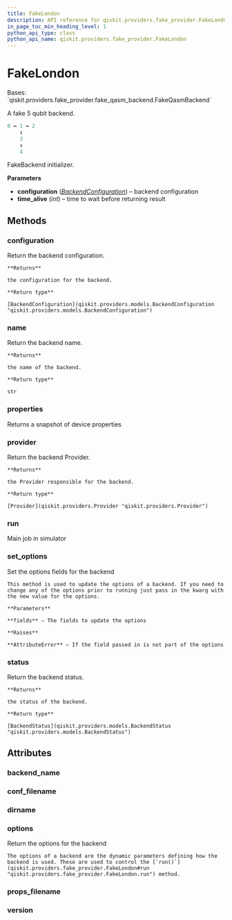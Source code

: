 ```yaml
---
title: FakeLondon
description: API reference for qiskit.providers.fake_provider.FakeLondon
in_page_toc_min_heading_level: 1
python_api_type: class
python_api_name: qiskit.providers.fake_provider.FakeLondon
---
```


# FakeLondon

<Class id="qiskit.providers.fake_provider.FakeLondon" github="https://github.com/qiskit/qiskit/tree/stable/0.22/qiskit/providers/fake_provider/backends/london/fake_london.py" signature="FakeLondon">
  Bases: `qiskit.providers.fake_provider.fake_qasm_backend.FakeQasmBackend`

  A fake 5 qubit backend.

  ```python
  0 ↔ 1 ↔ 2
      ↕
      3
      ↕
      4
  ```

  FakeBackend initializer.

  **Parameters**

  *   **configuration** ([*BackendConfiguration*](qiskit.providers.models.BackendConfiguration "qiskit.providers.models.BackendConfiguration")) – backend configuration
  *   **time\_alive** (*int*) – time to wait before returning result

  ## Methods

  ### configuration

  <Function id="qiskit.providers.fake_provider.FakeLondon.configuration" signature="FakeLondon.configuration()">
    Return the backend configuration.

    **Returns**

    the configuration for the backend.

    **Return type**

    [BackendConfiguration](qiskit.providers.models.BackendConfiguration "qiskit.providers.models.BackendConfiguration")
  </Function>

  ### name

  <Function id="qiskit.providers.fake_provider.FakeLondon.name" signature="FakeLondon.name()">
    Return the backend name.

    **Returns**

    the name of the backend.

    **Return type**

    str
  </Function>

  ### properties

  <Function id="qiskit.providers.fake_provider.FakeLondon.properties" signature="FakeLondon.properties()">
    Returns a snapshot of device properties
  </Function>

  ### provider

  <Function id="qiskit.providers.fake_provider.FakeLondon.provider" signature="FakeLondon.provider()">
    Return the backend Provider.

    **Returns**

    the Provider responsible for the backend.

    **Return type**

    [Provider](qiskit.providers.Provider "qiskit.providers.Provider")
  </Function>

  ### run

  <Function id="qiskit.providers.fake_provider.FakeLondon.run" signature="FakeLondon.run(run_input, **kwargs)">
    Main job in simulator
  </Function>

  ### set\_options

  <Function id="qiskit.providers.fake_provider.FakeLondon.set_options" signature="FakeLondon.set_options(**fields)">
    Set the options fields for the backend

    This method is used to update the options of a backend. If you need to change any of the options prior to running just pass in the kwarg with the new value for the options.

    **Parameters**

    **fields** – The fields to update the options

    **Raises**

    **AttributeError** – If the field passed in is not part of the options
  </Function>

  ### status

  <Function id="qiskit.providers.fake_provider.FakeLondon.status" signature="FakeLondon.status()">
    Return the backend status.

    **Returns**

    the status of the backend.

    **Return type**

    [BackendStatus](qiskit.providers.models.BackendStatus "qiskit.providers.models.BackendStatus")
  </Function>

  ## Attributes

  ### backend\_name

  <Attribute id="qiskit.providers.fake_provider.FakeLondon.backend_name" name="backend_name" attributeValue="= 'fake_london'" />

  ### conf\_filename

  <Attribute id="qiskit.providers.fake_provider.FakeLondon.conf_filename" name="conf_filename" attributeValue="= 'conf_london.json'" />

  ### dirname

  <Attribute id="qiskit.providers.fake_provider.FakeLondon.dirname" name="dirname" attributeValue="= '/home/runner/work/qiskit/qiskit/.tox/docs/lib/python3.8/site-packages/qiskit/providers/fake_provider/backends/london'" />

  ### options

  <Attribute id="qiskit.providers.fake_provider.FakeLondon.options" name="options">
    Return the options for the backend

    The options of a backend are the dynamic parameters defining how the backend is used. These are used to control the [`run()`](qiskit.providers.fake_provider.FakeLondon#run "qiskit.providers.fake_provider.FakeLondon.run") method.
  </Attribute>

  ### props\_filename

  <Attribute id="qiskit.providers.fake_provider.FakeLondon.props_filename" name="props_filename" attributeValue="= 'props_london.json'" />

  ### version

  <Attribute id="qiskit.providers.fake_provider.FakeLondon.version" name="version" attributeValue="= 1" />
</Class>

